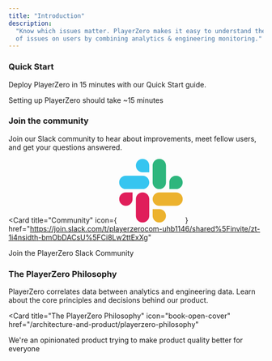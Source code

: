 ```yaml
---
title: "Introduction"
description:
  "Know which issues matter. PlayerZero makes it easy to understand the impact
  of issues on users by combining analytics & engineering monitoring."
---
```


### Quick Start

Deploy PlayerZero in 15 minutes with our Quick Start guide.

<Card title="Sign up for PlayerZero" icon="circle-play" href="https://go.playerzero.app">
  Setting up PlayerZero should take ~15 minutes
</Card>

### Join the community

Join our Slack community to hear about improvements, meet fellow users, and get
your questions answered.

<Card
  title="Community"
  icon={
    <svg
      className="h-6 w-6"
      width="127"
      height="127"
      viewBox="0 0 127 127"
      xmlns="http://www.w3.org/2000/svg"
    >
      <path
        d="M27.2 80c0 7.3-5.9 13.2-13.2 13.2C6.7 93.2.8 87.3.8 80c0-7.3 5.9-13.2 13.2-13.2h13.2V80zm6.6 0c0-7.3 5.9-13.2 13.2-13.2 7.3 0 13.2 5.9 13.2 13.2v33c0 7.3-5.9 13.2-13.2 13.2-7.3 0-13.2-5.9-13.2-13.2V80z"
        fill="#E01E5A"
      />
      <path
        d="M47 27c-7.3 0-13.2-5.9-13.2-13.2C33.8 6.5 39.7.6 47 .6c7.3 0 13.2 5.9 13.2 13.2V27H47zm0 6.7c7.3 0 13.2 5.9 13.2 13.2 0 7.3-5.9 13.2-13.2 13.2H13.9C6.6 60.1.7 54.2.7 46.9c0-7.3 5.9-13.2 13.2-13.2H47z"
        fill="#36C5F0"
      />
      <path
        d="M99.9 46.9c0-7.3 5.9-13.2 13.2-13.2 7.3 0 13.2 5.9 13.2 13.2 0 7.3-5.9 13.2-13.2 13.2H99.9V46.9zm-6.6 0c0 7.3-5.9 13.2-13.2 13.2-7.3 0-13.2-5.9-13.2-13.2V13.8C66.9 6.5 72.8.6 80.1.6c7.3 0 13.2 5.9 13.2 13.2v33.1z"
        fill="#2EB67D"
      />
      <path
        d="M80.1 99.8c7.3 0 13.2 5.9 13.2 13.2 0 7.3-5.9 13.2-13.2 13.2-7.3 0-13.2-5.9-13.2-13.2V99.8h13.2zm0-6.6c-7.3 0-13.2-5.9-13.2-13.2 0-7.3 5.9-13.2 13.2-13.2h33.1c7.3 0 13.2 5.9 13.2 13.2 0 7.3-5.9 13.2-13.2 13.2H80.1z"
        fill="#ECB22E"
      />
    </svg>
  }
  href="https://join.slack.com/t/playerzerocom-uhb1146/shared%5Finvite/zt-1i4nsidth-bmObDACsU%5FCi8Lw2ttExXg"
>
  Join the PlayerZero Slack Community
</Card>

### The PlayerZero Philosophy

PlayerZero correlates data between analytics and engineering data. Learn about
the core principles and decisions behind our product.

<Card
  title="The PlayerZero Philosophy"
  icon="book-open-cover"
  href="/architecture-and-product/playerzero-philosophy"
>
  We're an opinionated product trying to make product quality better for
  everyone
</Card>
